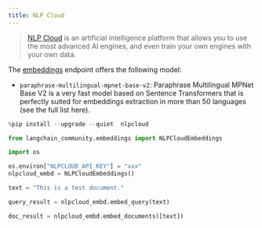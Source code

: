 ```yaml
---
title: NLP Cloud
---
```


>[NLP Cloud](https://docs.nlpcloud.com/#introduction) is an artificial intelligence platform that allows you to use the most advanced AI engines, and even train your own engines with your own data. 

The [embeddings](https://docs.nlpcloud.com/#embeddings) endpoint offers the following model:

* `paraphrase-multilingual-mpnet-base-v2`: Paraphrase Multilingual MPNet Base V2 is a very fast model based on Sentence Transformers that is perfectly suited for embeddings extraction in more than 50 languages (see the full list here).


```python
%pip install --upgrade --quiet  nlpcloud
```


```python
from langchain_community.embeddings import NLPCloudEmbeddings
```


```python
import os

os.environ["NLPCLOUD_API_KEY"] = "xxx"
nlpcloud_embd = NLPCloudEmbeddings()
```


```python
text = "This is a test document."
```


```python
query_result = nlpcloud_embd.embed_query(text)
```


```python
doc_result = nlpcloud_embd.embed_documents([text])
```
